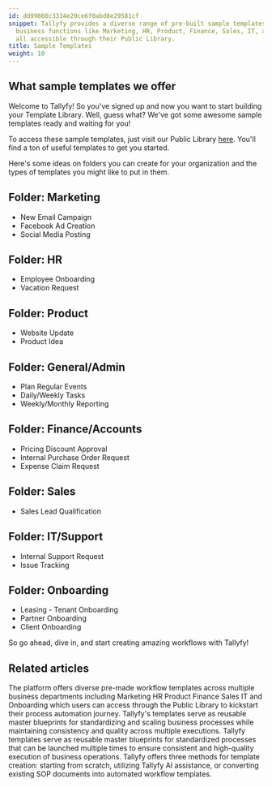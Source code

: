```yaml
---
id: dd99860c3334e29ce6f0abd8e29581cf
snippet: Tallyfy provides a diverse range of pre-built sample templates across various
  business functions like Marketing, HR, Product, Finance, Sales, IT, and Onboarding,
  all accessible through their Public Library.
title: Sample Templates
weight: 10
---
```


## What sample templates we offer

Welcome to Tallyfy! So you've signed up and now you want to start building your Template Library. Well, guess what? We've got some awesome sample templates ready and waiting for you!

To access these sample templates, just visit our Public Library [here](https://go.tallyfy.com/public/library). You'll find a ton of useful templates to get you started.

Here's some ideas on folders you can create for your organization and the types of templates you might like to put in them.

## Folder: Marketing

- New Email Campaign
- Facebook Ad Creation
- Social Media Posting

## Folder: HR

- Employee Onboarding
- Vacation Request

## Folder: Product

- Website Update
- Product Idea

## Folder: General/Admin

- Plan Regular Events
- Daily/Weekly Tasks
- Weekly/Monthly Reporting

## Folder: Finance/Accounts

- Pricing Discount Approval
- Internal Purchase Order Request
- Expense Claim Request

## Folder: Sales

- Sales Lead Qualification

## Folder: IT/Support

- Internal Support Request
- Issue Tracking

## Folder: Onboarding

- Leasing - Tenant Onboarding
- Partner Onboarding
- Client Onboarding


So go ahead, dive in, and start creating amazing workflows with Tallyfy!


## Related articles
<CardGrid>
<LinkTitleCard header="<b>Templates > Sample Templates</b>" href="/products/pro/documenting/templates/how-can-i-access-tallyfys-sample-templates/" > The platform offers diverse pre-made workflow templates across multiple business departments including Marketing HR Product Finance Sales IT and Onboarding which users can access through the Public Library to kickstart their process automation journey. </LinkTitleCard>
<LinkTitleCard header="<b>Documenting > Templates</b>" href="/products/pro/documenting/templates/" > Tallyfy's templates serve as reusable master blueprints for standardizing and scaling business processes while maintaining consistency and quality across multiple executions. </LinkTitleCard>
<LinkTitleCard header="<b>Documenting > Templates</b>" href="/products/pro/documenting/templates/" > Tallyfy templates serve as reusable master blueprints for standardized processes that can be launched multiple times to ensure consistent and high-quality execution of business operations. </LinkTitleCard>
<LinkTitleCard header="<b>Templates > Create a template</b>" href="/products/pro/documenting/templates/create-template/" > Tallyfy offers three methods for template creation: starting from scratch, utilizing Tallyfy AI assistance, or converting existing SOP documents into automated workflow templates. </LinkTitleCard>
</CardGrid>